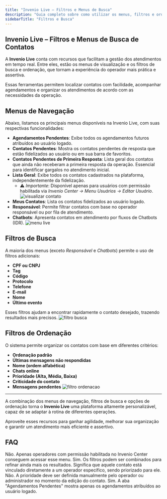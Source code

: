 ```yaml
---
title: "Invenio Live – Filtros e Menus de Busca"
description: "Guia completo sobre como utilizar os menus, filtros e ordenações na Invenio Live para otimizar o atendimento."
sidebarTitle: "Filtros e Busca"
---
```


##  Invenio Live – Filtros e Menus de Busca de Contatos

A **Invenio Live** conta com recursos que facilitam a gestão dos atendimentos em tempo real. Entre eles, estão os menus de visualização e os filtros de busca e ordenação, que tornam a experiência do operador mais prática e assertiva.

Essas ferramentas permitem localizar contatos com facilidade, acompanhar agendamentos e organizar os atendimentos de acordo com as necessidades da operação.

##  Menus de Navegação

Abaixo, listamos os principais menus disponíveis na Invenio Live, com suas respectivas funcionalidades:

- **Agendamentos Pendentes**: Exibe todos os agendamentos futuros atribuídos ao usuário logado.
- **Contatos Pendentes**: Mostra os contatos pendentes de resposta que estão fidelizados ao usuário ou em sua barra de favoritos.
- **Contatos Pendentes de Primeira Resposta**: Lista geral dos contatos que ainda não receberam a primeira resposta da operação. Essencial para identificar gargalos no atendimento inicial.
- **Lista Geral**: Exibe todos os contatos cadastrados na plataforma, independentemente da fidelização. 
  - ⚠️ *Importante*: Disponível apenas para usuários com permissão habilitada via *Invenio Center → Menu Usuários → Editar Usuário*.
  ![visualizar contato](https://robbublob.blob.core.windows.net/docs/visualizarcontatos.png)
- **Meus Contatos**: Lista os contatos fidelizados ao usuário logado.
- **Responsável**: Permite filtrar contatos com base no operador responsável ou por fila de atendimento.
- **Chatbots**: Apresenta contatos em atendimento por fluxos de Chatbots (IDR).
![menu live](https://robbublob.blob.core.windows.net/docs/menulive.png)


##  Filtros de Busca

A maioria dos menus (exceto *Responsável* e *Chatbots*) permite o uso de filtros adicionais:

- **CPF ou CNPJ**
- **Tag**
- **Código**
- **Protocolo**
- **Telefone**
- **E-mail**
- **Nome**
- **Último evento**

Esses filtros ajudam a encontrar rapidamente o contato desejado, trazendo resultados mais precisos.
![filtro busca](https://robbublob.blob.core.windows.net/docs/filtrosdebusca.png)


##  Filtros de Ordenação

O sistema permite organizar os contatos com base em diferentes critérios:

- **Ordenação padrão**
- **Últimas mensagens não respondidas**
- **Nome (ordem alfabética)**
- **Chats online**
- **Prioridade (Alta, Média, Baixa)**
- **Criticidade do contato**
- **Mensagens pendentes**
![filtro ordenacao](https://robbublob.blob.core.windows.net/docs/filtroordenacao.png)


---

A combinação dos menus de navegação, filtros de busca e opções de ordenação torna o **Invenio Live** uma plataforma altamente personalizável, capaz de se adaptar à rotina de diferentes operações.

Aproveite esses recursos para ganhar agilidade, melhorar sua organização e garantir um atendimento mais eficiente e assertivo.

##  FAQ

<AccordionGroup title="Dúvidas Frequentes">

<Accordion title="Todos os operadores conseguem ver a Lista Geral de Contatos?">
Não. Apenas operadores com permissão habilitada no Invenio Center conseguem acessar esse menu.
</Accordion>

<Accordion title="Posso usar mais de um filtro de busca ao mesmo tempo?">
Sim. Os filtros podem ser combinados para refinar ainda mais os resultados.
</Accordion>

<Accordion title="O que significa um contato estar 'fidelizado' a um operador?">
Significa que aquele contato está vinculado diretamente a um operador específico, sendo priorizado para ele.
</Accordion>

<Accordion title="A ordenação por 'Prioridade' é automática?">
Não. A prioridade deve ser definida manualmente pelo operador ou administrador no momento da edição do contato.
</Accordion>

<Accordion title="Consigo ver apenas meus agendamentos?">
Sim. A aba "Agendamentos Pendentes" mostra apenas os agendamentos atribuídos ao usuário logado.
</Accordion>

</AccordionGroup>


